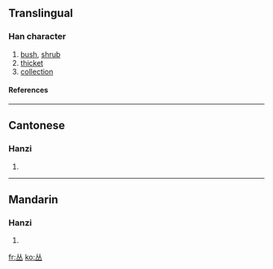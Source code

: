 {{see|叢}}<!-- may be replaced by zh-forms -->

==Translingual==
===Han character===
{{Han char|rad=一|as=04|sn=5|four=|canj=人人一 (OOM)}}
# [[bush]], [[shrub]]
# [[thicket]]
# [[collection]]
====References====
{{Han ref|kx=0078.021|hdz=10017.030|uh=4E1B|ud=19995}}
----
==Cantonese==
===Hanzi===
{{yue-hanzi|jyut=|y=chung4}}
# {{defn|Cantonese}}
----
==Mandarin==
===Hanzi===
{{cmn-hanzi|tra=叢|pin=[[cóng]] (cong2)|wg=ts'ung<sup>2</sup>}}
# {{defn|Mandarin}}




[[fr:丛]]
[[ko:丛]]